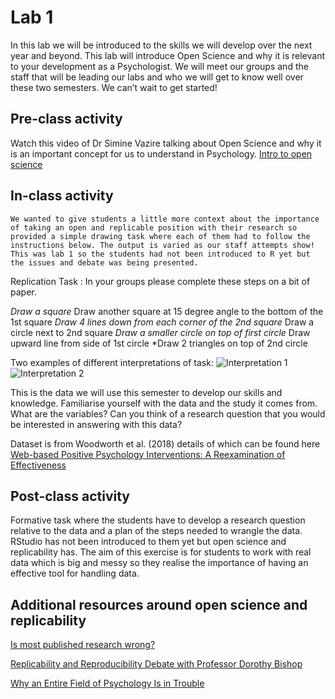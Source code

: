 # Lab 1 

In this lab we will be introduced to the skills we will develop over the next year and beyond. This lab will introduce Open Science and why it is relevant to your development as a Psychologist. We will meet our groups and the staff that will be leading our labs and who we will get to know well over these two semesters. We can't wait to get started!

## Pre-class activity
Watch this video of Dr Simine Vazire talking about Open Science and why it is an important concept for us to understand in Psychology. 
[Intro to open science](https://www.youtube.com/watch?v=1rFWeTryiW4&feature=youtu.be)

## In-class activity
```block
We wanted to give students a little more context about the importance of taking an open and replicable position with their research so provided a simple drawing task where each of them had to follow the instructions below. The output is varied as our staff attempts show! This was lab 1 so the students had not been introduced to R yet but the issues and debate was being presented. 
```


Replication Task : In your groups please complete these steps on a bit of paper.

*Draw a square
*Draw another square at 15 degree angle to the bottom of the 1st square
*Draw 4 lines down from each corner of the 2nd square
*Draw a circle next to 2nd square
*Draw a smaller circle on top of first circle 
*Draw upward line from side of 1st circle
*Draw 2 triangles on top of 2nd circle

Two examples of different interpretations of task:
![Interpretation 1](images/Holly_rep.jpg)
![Interpretation 2](images/Aliyah.jpg)

This is the data we will use this semester to develop our skills and knowledge. Familiarise yourself with the data and the study it comes from. What are the variables? Can you think of a research question that you would be interested in answering with this data?

Dataset is from Woodworth et al. (2018) details of which can be found here [Web-based Positive Psychology Interventions: A Reexamination of Effectiveness](https://openpsychologydata.metajnl.com/articles/10.5334/jopd.35/)

## Post-class activity
Formative task where the students have to develop a research question relative to the data and a plan of the steps needed to wrangle the data. RStudio has not been introduced to them yet but open science and replicability has. The aim of this exercise is for students to work with real data which is big and messy so they realise the importance of having an effective tool for handling data. 

## Additional resources around open science and replicability
[Is most published research wrong?](https://youtu.be/42QuXLucH3Q)

[Replicability and Reproducibility Debate with Professor Dorothy Bishop](https://www.youtube.com/watch?v=UN8jgyXtz6A)

[Why an Entire Field of Psychology Is in Trouble](https://youtu.be/2MDNvKXdLEM)
